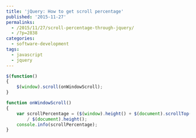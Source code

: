 ```yaml
---
title: 'jQuery: How to get scroll percentage'
published: '2015-11-27'
permalinks:
  - /2015/11/27/scroll-percentage-through-jquery/
  - /?p=2838
categories:
  - software-development
tags:
  - javascript
  - jquery
---
```


```js
$(function()
{
    $(window).scroll(onWindowScroll);
}

function onWindowScroll()
{
    var scrollPercentage = ($(window).height() + $(document).scrollTop())
        / $(document).height();
    console.info(scrollPercentage);
}
```
